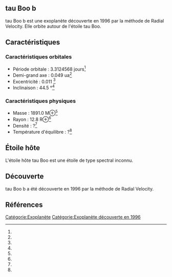 == tau Boo b ==

{{Infobox Exoplanète
| nom = tau Boo b
| image = 
| légende = 
| étoile = tau Boo
| constellation = 
| ascension_droite = 
| déclinaison = 
| distance = ?
| type_spectral = ?
| masse = 1891.0 M⊕<ref></ref>
| rayon = 12.8 R⊕<ref></ref>
| densité = ?<ref></ref>
| gravité = ?<ref></ref>
| température = ?<ref></ref>
| période = 3.3124568 j<ref></ref>
| demi_grand_axe = 0.049 ua<ref></ref>
| excentricité = 0.011 <ref></ref>
| inclinaison = 44.5 °<ref></ref>
| méthode_découverte = Radial Velocity
| date_découverte = 1996
| statut = Confirmée
}}

tau Boo b est une exoplanète découverte en 1996 par la méthode de Radial Velocity. Elle orbite autour de l'étoile tau Boo.

== Caractéristiques ==

=== Caractéristiques orbitales ===
* Période orbitale : 3.3124568 jours<ref></ref>
* Demi-grand axe : 0.049 ua<ref></ref>
* Excentricité : 0.011 <ref></ref>
* Inclinaison : 44.5 °<ref></ref>

=== Caractéristiques physiques ===
* Masse : 1891.0 M⊕<ref></ref>
* Rayon : 12.8 R⊕<ref></ref>
* Densité : ?<ref></ref>
* Température d'équilibre : ?<ref></ref>

== Étoile hôte ==

{{Infobox Étoile
| nom = tau Boo
| image = 
| légende = 
| constellation = 
| ascension_droite = 
| déclinaison = 
| distance = ?
| type_spectral = ?
| magnitude_absolue = 
| magnitude_apparente = 
| masse = ?<ref></ref>
| rayon = ?<ref></ref>
| température = ?<ref></ref>
| métallicité = ?<ref></ref>
| âge = ?<ref></ref>
}}

L'étoile hôte tau Boo est une étoile de type spectral inconnu.

== Découverte ==

tau Boo b a été découverte en 1996 par la méthode de Radial Velocity.

== Références ==
<references />

[[Catégorie:Exoplanète]]
[[Catégorie:Exoplanète découverte en 1996]]
